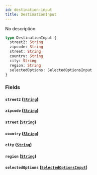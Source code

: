```yaml
---
id: destination-input
title: DestinationInput
---
```


No description

```graphql
type DestinationInput {
  street2: String
  zipcode: String
  street: String
  country: String
  city: String
  region: String
  selectedOptions: SelectedOptionsInput
}
```

### Fields

#### `street2` ([`String`](/docs/schema/scalars/string))

#### `zipcode` ([`String`](/docs/schema/scalars/string))

#### `street` ([`String`](/docs/schema/scalars/string))

#### `country` ([`String`](/docs/schema/scalars/string))

#### `city` ([`String`](/docs/schema/scalars/string))

#### `region` ([`String`](/docs/schema/scalars/string))

#### `selectedOptions` ([`SelectedOptionsInput`](/docs/schema/inputs/selected-options-input))
